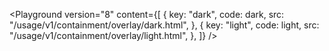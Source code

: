 

<Playground
	version="8"
	content={[
		{
			key: "dark",
			code: dark,
			src: "/usage/v1/containment/overlay/dark.html",
		},
        {
			key: "light",
			code: light,
			src: "/usage/v1/containment/overlay/light.html",
		},
	]}
/>
